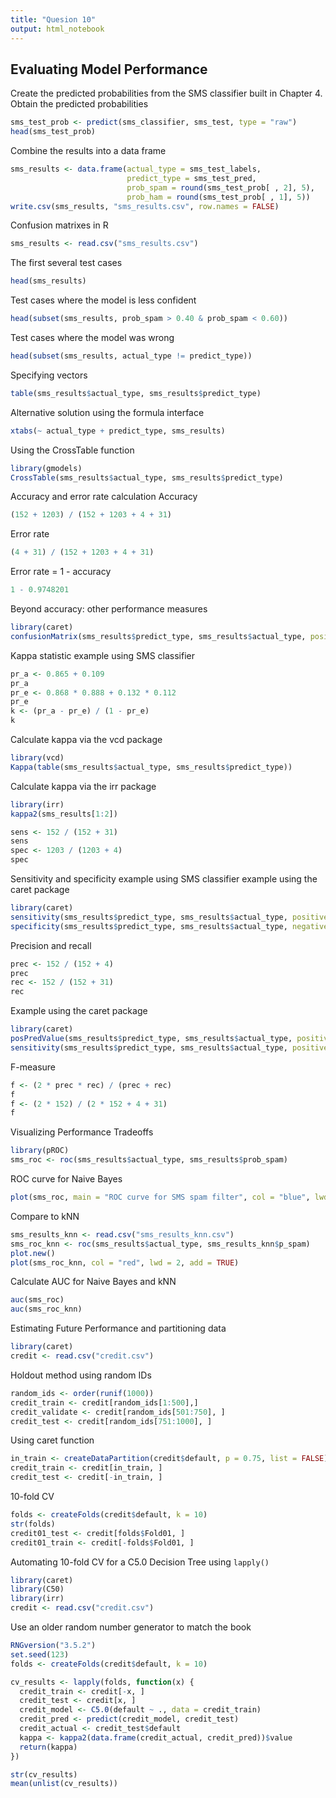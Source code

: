 ```yaml
---
title: "Quesion 10"
output: html_notebook
---
```

## Evaluating Model Performance 
Create the predicted probabilities from the SMS classifier built in Chapter 4.
Obtain the predicted probabilities
```r
sms_test_prob <- predict(sms_classifier, sms_test, type = "raw")
head(sms_test_prob)
```
Combine the results into a data frame
```r
sms_results <- data.frame(actual_type = sms_test_labels,
                          predict_type = sms_test_pred,
                          prob_spam = round(sms_test_prob[ , 2], 5),
                          prob_ham = round(sms_test_prob[ , 1], 5))
write.csv(sms_results, "sms_results.csv", row.names = FALSE)
```
Confusion matrixes in R
```r
sms_results <- read.csv("sms_results.csv")
```

The first several test cases
```r
head(sms_results)
```
Test cases where the model is less confident
```r
head(subset(sms_results, prob_spam > 0.40 & prob_spam < 0.60))
```
Test cases where the model was wrong
```r
head(subset(sms_results, actual_type != predict_type))
```
Specifying vectors
```r
table(sms_results$actual_type, sms_results$predict_type)
```

Alternative solution using the formula interface 
```r
xtabs(~ actual_type + predict_type, sms_results)
```
Using the CrossTable function
```r
library(gmodels)
CrossTable(sms_results$actual_type, sms_results$predict_type)
```
Accuracy and error rate calculation
Accuracy
```r
(152 + 1203) / (152 + 1203 + 4 + 31)
```
Error rate
```r
(4 + 31) / (152 + 1203 + 4 + 31)
```
Error rate = 1 - accuracy
```r
1 - 0.9748201
```
Beyond accuracy: other performance measures
```r
library(caret)
confusionMatrix(sms_results$predict_type, sms_results$actual_type, positive = "spam")
```
Kappa statistic example using SMS classifier
```r
pr_a <- 0.865 + 0.109
pr_a
pr_e <- 0.868 * 0.888 + 0.132 * 0.112
pr_e
k <- (pr_a - pr_e) / (1 - pr_e)
k
```
Calculate kappa via the vcd package
```r
library(vcd)
Kappa(table(sms_results$actual_type, sms_results$predict_type))
```
Calculate kappa via the irr package
```r
library(irr)
kappa2(sms_results[1:2])
```
```r
sens <- 152 / (152 + 31)
sens
spec <- 1203 / (1203 + 4)
spec
```

Sensitivity and specificity example using SMS classifier example using the caret package
```r
library(caret)
sensitivity(sms_results$predict_type, sms_results$actual_type, positive = "spam")
specificity(sms_results$predict_type, sms_results$actual_type, negative = "ham")
```
Precision and recall
```r
prec <- 152 / (152 + 4)
prec
rec <- 152 / (152 + 31)
rec
```
Example using the caret package
```r
library(caret)
posPredValue(sms_results$predict_type, sms_results$actual_type, positive = "spam")
sensitivity(sms_results$predict_type, sms_results$actual_type, positive = "spam")
```
F-measure
```r
f <- (2 * prec * rec) / (prec + rec)
f
f <- (2 * 152) / (2 * 152 + 4 + 31)
f
```
Visualizing Performance Tradeoffs
```r
library(pROC)
sms_roc <- roc(sms_results$actual_type, sms_results$prob_spam)
```
ROC curve for Naive Bayes
```r
plot(sms_roc, main = "ROC curve for SMS spam filter", col = "blue", lwd = 2, legacy.axes = TRUE)
```
Compare to kNN 
```r
sms_results_knn <- read.csv("sms_results_knn.csv")
sms_roc_knn <- roc(sms_results$actual_type, sms_results_knn$p_spam)
plot.new()
plot(sms_roc_knn, col = "red", lwd = 2, add = TRUE)
```
Calculate AUC for Naive Bayes and kNN
```r
auc(sms_roc)
auc(sms_roc_knn)
```
Estimating Future Performance and partitioning data
```r
library(caret)
credit <- read.csv("credit.csv")
```
Holdout method using random IDs
```r
random_ids <- order(runif(1000))
credit_train <- credit[random_ids[1:500],]
credit_validate <- credit[random_ids[501:750], ]
credit_test <- credit[random_ids[751:1000], ]
```
Using caret function
```r
in_train <- createDataPartition(credit$default, p = 0.75, list = FALSE)
credit_train <- credit[in_train, ]
credit_test <- credit[-in_train, ]
```
10-fold CV
```r
folds <- createFolds(credit$default, k = 10)
str(folds)
credit01_test <- credit[folds$Fold01, ]
credit01_train <- credit[-folds$Fold01, ]
```
Automating 10-fold CV for a C5.0 Decision Tree using ```lapply()```
```r
library(caret)
library(C50)
library(irr)
credit <- read.csv("credit.csv")
```
Use an older random number generator to match the book
```r
RNGversion("3.5.2") 
set.seed(123)
folds <- createFolds(credit$default, k = 10)

cv_results <- lapply(folds, function(x) {
  credit_train <- credit[-x, ]
  credit_test <- credit[x, ]
  credit_model <- C5.0(default ~ ., data = credit_train)
  credit_pred <- predict(credit_model, credit_test)
  credit_actual <- credit_test$default
  kappa <- kappa2(data.frame(credit_actual, credit_pred))$value
  return(kappa)
})

str(cv_results)
mean(unlist(cv_results))
```


